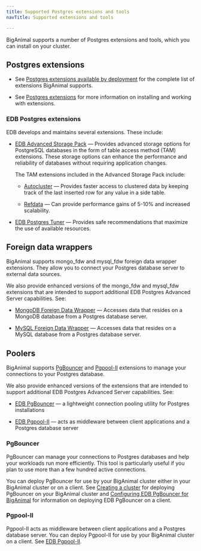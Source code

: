 ```yaml
---
title: Supported Postgres extensions and tools
navTitle: Supported extensions and tools

---
```


BigAnimal supports a number of Postgres extensions and tools, which you can install on your cluster.

## Postgres extensions

- See [Postgres extensions available by deployment](/pg_extensions/) for the complete list of extensions BigAnimal supports.

- See [Postgres extensions](/biganimal/release/using_cluster/03_modifying_your_cluster/extensions) for more information on installing and working with extensions.

### EDB Postgres extensions
EDB develops and maintains several extensions. These include:

- [EDB Advanced Storage Pack](/pg_extensions/advanced_storage_pack/) &mdash; Provides advanced storage options for PostgreSQL databases in the form of table access method (TAM) extensions. These storage options can enhance the performance and reliability of databases without requiring application changes. 

  The TAM extensions included in the Advanced Storage Pack include:

  - [Autocluster](/pg_extensions/advanced_storage_pack/#autocluster) &mdash; Provides faster access to clustered data by keeping track of the last inserted row for any value in a side table. 

  - [Refdata](/pg_extensions/advanced_storage_pack/#refdata) &mdash; Can provide performance gains of 5-10% and increased scalability.
- [EDB Postgres Tuner](/pg_extensions/pg_tuner/) &mdash; Provides safe recommendations that maximize the use of available resources. 


## Foreign data wrappers

BigAnimal supports mongo_fdw and mysql_fdw foreign data wrapper extensions. They allow you to connect your Postgres database server to external data sources.

We also provide enhanced versions of the mongo_fdw and mysql_fdw extensions that are intended to support additional EDB Postgres Advanced Server capabilities. See:

- [MongoDB Foreign Data Wrapper](/mongo_data_adapter/latest/) &mdash; Accesses data that resides on a MongoDB database from a Postgres database server.

- [MySQL Foreign Data Wrapper](/mysql_data_adapter/latest/) &mdash; Accesses data that resides on a MySQL database from a Postgres database server.

## Poolers

BigAnimal supports [PgBouncer](https://www.pgbouncer.org/community.html) and [Pgpool-II](https://www.pgpool.net/mediawiki/index.php/Main_Page) extensions to manage your connections to your Postgres database. 

We also provide enhanced versions of the extensions that are intended to support additional EDB Postgres Advanced Server capabilities. See:

- [EDB PgBouncer](/pgbouncer/latest/) &mdash; a lightweight connection pooling utility for Postgres installations

- [EDB Pgpool-II](/pgpool/latest/) &mdash; acts as middleware between client applications and a Postgres database server

### PgBouncer

PgBouncer can manage your connections to Postgres databases and help your workloads run more efficiently. This tool is particularly useful if you plan to use more than a few hundred active connections. 

You can deploy PgBouncer for use by your BigAnimal cluster either in your BigAnimal cluster or on a client. See [Creating a cluster](/biganimal/latest/getting_started/creating_a_cluster/#pgbouncer) for deploying PgBouncer on your BigAnimal cluster and [Configuring EDB PgBouncer for BigAnimal](../../using_cluster/02_connecting_your_cluster/pgbouncer_configuring) for information on deploying EDB PgBouncer on a client. 


### Pgpool-II

Pgpool-II acts as middleware between client applications and a Postgres database server. You can deploy Pgpool-II for use by your BigAnimal cluster on a client. See [EDB Pgpool-II](/pgpool/latest/).
